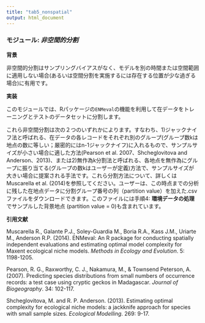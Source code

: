 ```yaml
---
title: "tab5_nonspatial"
output: html_document
---
```


### **モジュール:** ***非空間的分割***

**背景**

非空間的分割はサンプリングバイアスがなく、モデルを別の時間または空間範囲に適用しない場合(あるいは空間分割を実施するには存在する位置が少な過ぎる場合)に有用です。

**実装**

このモジュールでは、Rパッケージの`ENMeval`の機能を利用して在データをトレーニングとテストのデータセットに分割します。

これら非空間分割は次の２つのいずれかによります。すなわち、1)ジャックナイフ法と呼ばれる、在データの各レコードをそれぞれ別のグループ(グループ数kは地点の数に等しい；厳密的にはn-1ジャックナイフ)に入れるもので、サンプルサイズが小さい場合に適した方法(Pearson et al. 2007、Shcheglovitova and Anderson、2013)、または2)無作為k分割法と呼ばれる、各地点を無作為にグループに振り当てる(グループの数kはユーザーが定義)方法で、サンプルサイズが大きい場合に提案される手法です。これら分割方法について、詳しくはMuscarella et al. (2014)を参照してください。ユーザーは、この時点までの分析に残した在地点データに分割グループ番号の列（partition value）を加えた.csvファイルをダウンロードできます。このファイルには手順4: **環境データの処理**でサンプルした背景地点 (partition value = 0)も含まれています。

**引用文献**

Muscarella R., Galante P.J., Soley-Guardia M., Boria R.A., Kass J.M., Uriarte M., Anderson R.P. (2014). ENMeval: An R package for conducting spatially independent evaluations and estimating optimal model complexity for Maxent ecological niche models. *Methods in Ecology and Evolution*. 5: 1198-1205.

Pearson, R. G., Raxworthy, C. J., Nakamura, M., & Townsend Peterson, A. (2007). Predicting species distributions from small numbers of occurrence records: a test case using cryptic geckos in Madagascar. *Journal of Biogeography*. 34: 102-117.

Shcheglovitova, M. and R. P. Anderson. (2013). Estimating optimal complexity for ecological niche models: a jackknife approach for species with small sample sizes. *Ecological Modelling*. 269: 9-17.
